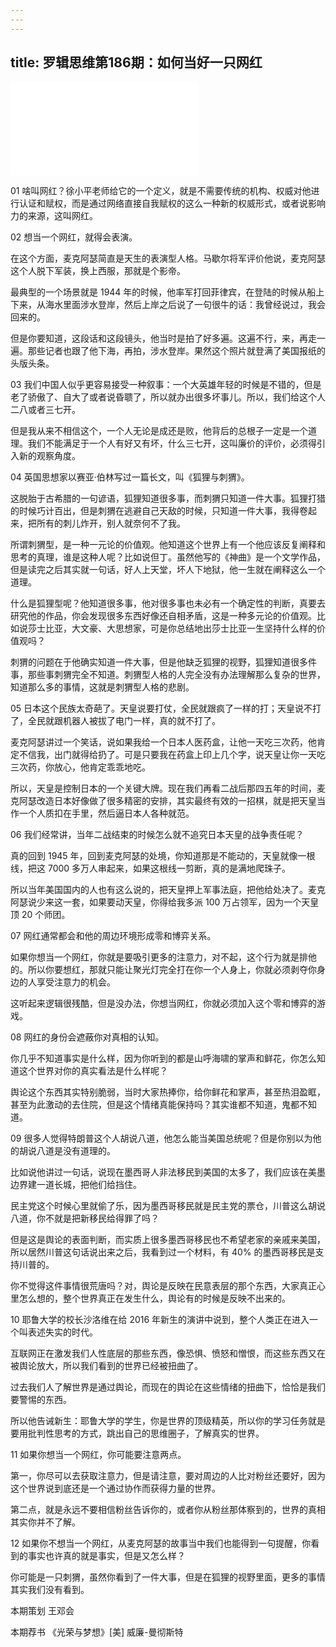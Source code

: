```yaml
---
---
---
```

title: 罗辑思维第186期：如何当好一只网红
---

<iframe src="//player.bilibili.com/player.html?aid=88519124&bvid=BV1e7411V7cx&cid=151203613&page=1" scrolling="no" border="0" frameborder="no" framespacing="0" allowfullscreen> </iframe>

01
啥叫网红？徐小平老师给它的一个定义，就是不需要传统的机构、权威对他进行认证和赋权，而是通过网络直接自我赋权的这么一种新的权威形式，或者说影响力的来源，这叫网红。

02
想当一个网红，就得会表演。

在这个方面，麦克阿瑟简直是天生的表演型人格。马歇尔将军评价他说，麦克阿瑟这个人脱下军装，换上西服，那就是个影帝。

最典型的一个场景就是 1944 年的时候，他率军打回菲律宾，在登陆的时候从船上下来，从海水里面涉水登岸，然后上岸之后说了一句很牛的话：我曾经说过，我会回来的。


但是你要知道，这段话和这段镜头，他当时是拍了好多遍。这遍不行，来，再走一遍。那些记者也跟了他下海，再拍，涉水登岸。果然这个照片就登满了美国报纸的头版头条。


03
我们中国人似乎更容易接受一种叙事：一个大英雄年轻的时候是不错的，但是老了骄傲了、自大了或者说昏聩了，所以就办出很多坏事儿。所以，我们给这个人二八或者三七开。

但是我从来不相信这个，一个人无论是成还是败，他背后的总根子一定是一个道理。我们不能满足于一个人有好又有坏，什么三七开，这叫廉价的评价，必须得引入新的观察角度。

04
英国思想家以赛亚·伯林写过一篇长文，叫《狐狸与刺猬》。

这脱胎于古希腊的一句谚语，狐狸知道很多事，而刺猬只知道一件大事。狐狸打猎的时候巧计百出，但是刺猬在逃避自己天敌的时候，只知道一件大事，我得卷起来，把所有的刺儿炸开，别人就奈何不了我。

所谓刺猬型，是一种一元论的价值观。他知道这个世界上有一个他应该反复阐释和思考的真理，谁是这种人呢？比如说但丁。虽然他写的《神曲》是一个文学作品，但是读完之后其实就一句话，好人上天堂，坏人下地狱，他一生就在阐释这么一个道理。


什么是狐狸型呢？他知道很多事，他对很多事也未必有一个确定性的判断，真要去研究他的作品，你会发现很多东西好像还自相矛盾，这是一种多元论的价值观。比如说莎士比亚，大文豪、大思想家，可是你总结地出莎士比亚一生坚持什么样的价值观吗？

刺猬的问题在于他确实知道一件大事，但是他缺乏狐狸的视野，狐狸知道很多件事，那些事刺猬完全不知道。刺猬型人格的人完全没有办法理解那么复杂的世界，知道那么多的事情，这就是刺猬型人格的悲剧。 


05
日本这个民族太奇葩了。天皇说要打仗，全民就跟疯了一样的打；天皇说不打了，全民就跟机器人被拔了电门一样，真的就不打了。

麦克阿瑟讲过一个笑话，说如果我给一个日本人医药盒，让他一天吃三次药，他肯定不信我，出门就得给扔了。可是只要我在药盒上印上几个字，说天皇让你一天吃三次药，你放心，他肯定乖乖地吃。

所以，天皇是控制日本的一个关键大牌。现在我们再看二战后那四五年的时间，麦克阿瑟改造日本好像做了很多精密的安排，其实最终有效的一招棋，就是把天皇当作一个人质扣在手里，然后逼日本人各种就范。

06
我们经常讲，当年二战结束的时候怎么就不追究日本天皇的战争责任呢？

真的回到 1945 年，回到麦克阿瑟的处境，你知道那是不能动的，天皇就像一根线，把这 7000 多万人串起来，如果这根线一剪断，真的是满地爬珠子。

所以当年美国国内的人也有这么说的，把天皇押上军事法庭，把他给处决了。麦克阿瑟说少来这一套，如果要动天皇，你得给我多派 100 万占领军，因为一个天皇顶 20 个师团。


07
网红通常都会和他的周边环境形成零和博弈关系。

如果你想当一个网红，你就是要吸引更多的注意力，对不起，这个行为就是排他的。所以你要想红，那就只能让聚光灯完全打在你一个人身上，你就必须剥夺你身边的人享受注意力的机会。

这听起来逻辑很残酷，但是没办法，你想当网红，你就必须加入这个零和博弈的游戏。

08
网红的身份会遮蔽你对真相的认知。

你几乎不知道事实是什么样，因为你听到的都是山呼海啸的掌声和鲜花，你怎么知道这个世界对你的真实看法是什么样呢？

舆论这个东西其实特别脆弱，当时大家热捧你，给你鲜花和掌声，甚至热泪盈眶，甚至为此激动的去住院，但是这个情绪真能保持吗？其实谁都不知道，鬼都不知道。

09
很多人觉得特朗普这个人胡说八道，他怎么能当美国总统呢？但是你别以为他的胡说八道是没有道理的。

比如说他讲过一句话，说现在墨西哥人非法移民到美国的太多了，我们应该在美墨边界建一道长城，把他们给挡住。

民主党这个时候心里就偷了乐，因为墨西哥移民就是民主党的票仓，川普这么胡说八道，你不就是把新移民给得罪了吗？


但是这是舆论的表面判断，而实质上很多墨西哥移民也不希望老家的亲戚来美国，所以居然川普这句话说出来之后，我看到过一个材料，有 40% 的墨西哥移民是支持川普的。

你不觉得这件事情很荒唐吗？对，舆论是反映在民意表层的那个东西，大家真正心里怎么想的，整个世界真正在发生什么，舆论有的时候是反映不出来的。

10
耶鲁大学的校长沙洛维在给 2016 年新生的演讲中说到，整个人类正在进入一个叫表述失实的时代。

互联网正在激发我们人性底层的那些东西，像恐惧、愤怒和憎恨，而这些东西又在被舆论放大，所以我们看到的世界已经被扭曲了。

过去我们人了解世界是通过舆论，而现在的舆论在这些情绪的扭曲下，恰恰是我们要警惕的东西。

所以他告诫新生：耶鲁大学的学生，你是世界的顶级精英，所以你的学习任务就是要用批判性思考的方式，跳出自己的思维圈子，了解真实的世界。


11
如果你想当一个网红，你可能要注意两点。

第一，你尽可以去获取注意力，但是请注意，要对周边的人比对粉丝还要好，因为这个世界说到底还是一个通过协作而获得力量的世界。

第二点，就是永远不要相信粉丝告诉你的，或者你从粉丝那体察到的，世界的真相其实你并不了解。

12
如果你不想当一个网红，从麦克阿瑟的故事当中我们也能得到一句提醒，你看到的事实也许真的就是事实，但是又怎么样？

你可能是一只刺猬，虽然你看到了一件大事，但是在狐狸的视野里面，更多的事情其实我们没有看到。

本期策划
王邓会

本期荐书
《光荣与梦想》[美] 威廉-曼彻斯特

